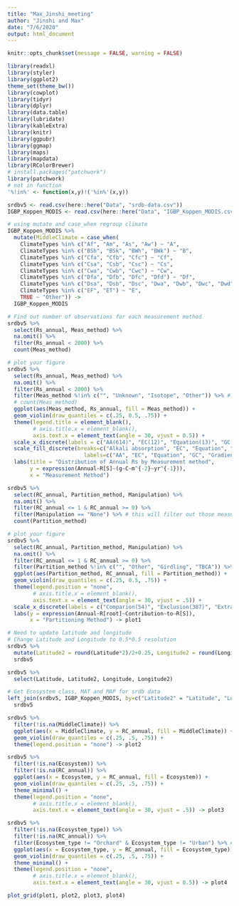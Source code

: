 ```yaml
---
title: "Max_Jinshi_meeting"
author: "Jinshi and Max"
date: "7/6/2020"
output: html_document
---
```


```r
knitr::opts_chunk$set(message = FALSE, warning = FALSE)

library(readxl)
library(styler)
library(ggplot2)
theme_set(theme_bw())
library(cowplot)
library(tidyr)
library(dplyr)
library(data.table)
library(lubridate)
library(kableExtra)
library(knitr)
library(ggpubr)
library(ggmap)
library(maps)
library(mapdata)
library(RColorBrewer)
# install.packages("patchwork")
library(patchwork)
# not in function
'%!in%' <- function(x,y)!('%in%'(x,y))
```


```r
srdbv5 <- read.csv(here::here("Data", "srdb-data.csv"))
IGBP_Koppen_MODIS <- read.csv(here::here("Data", "IGBP_Koppen_MODIS.csv"))

# using mutate and case_when regroup climate
IGBP_Koppen_MODIS %>% 
  mutate(MiddleClimate = case_when(
    ClimateTypes %in% c("Af", "Am", "As", "Aw") ~ "A",
    ClimateTypes %in% c("BSh", "BSk", "BWh", "BWk") ~ "B",
    ClimateTypes %in% c("Cfa", "Cfb", "Cfc") ~ "Cf",
    ClimateTypes %in% c("Csa", "Csb", "Csc") ~ "Cs",
    ClimateTypes %in% c("Cwa", "Cwb", "Cwc") ~ "Cw",
    ClimateTypes %in% c("Dfa", "Dfb", "Dfc", "Dfd") ~ "Df",
    ClimateTypes %in% c("Dsa", "Dsb", "Dsc", "Dwa", "Dwb", "Dwc", "Dwd") ~ "Dsw",
    ClimateTypes %in% c("EF", "ET") ~ "E",
    TRUE ~ "Other")) ->
  IGBP_Koppen_MODIS
```


```r
# Find out number of observations for each measurement method
srdbv5 %>% 
  select(Rs_annual, Meas_method) %>% 
  na.omit() %>% 
  filter(Rs_annual < 2000) %>% 
  count(Meas_method)

# plot your figure  
srdbv5 %>% 
  select(Rs_annual, Meas_method) %>% 
  na.omit() %>% 
  filter(Rs_annual < 2000) %>% 
  filter(Meas_method %!in% c("", "Unknown", "Isotope", "Other")) %>% #filter those out (not too much data)
  # count(Meas_method)
  ggplot(aes(Meas_method, Rs_annual, fill = Meas_method)) +
  geom_violin(draw_quantiles = c(.25, 0.5, .75)) +
  theme(legend.title = element_blank(),
        # axis.title.x = element_blank(),
        axis.text.x = element_text(angle = 30, vjust = 0.5)) +
  scale_x_discrete(labels = c("AA(614)", "EC(12)", "Equation(13)", "GC(642)", "Gradient(39)", "IRGA(4134)")) +
  scale_fill_discrete(breaks=c("Alkali absorption", "EC", "Equation", "Gas chromatography", "Gradient", "IRGA"),
                        labels=c("AA", "EC", "Equation", "GC", "Gradient", "IRGA")) +
  labs(title = "Distribution of Annual Rs by Measurement method", 
       y = expression(Annual~R[S]~(g~C~m^{-2}~yr^{-1})), 
       x = "Measurement Method")
```


```r
srdbv5 %>% 
  select(RC_annual, Partition_method, Manipulation) %>% 
  na.omit() %>% 
  filter(RC_annual <= 1 & RC_annual >= 0) %>% 
  filter(Manipulation == "None") %>% # this will filter out those measurements with treatment
  count(Partition_method)

# plot your figure
srdbv5 %>% 
  select(RC_annual, Partition_method, Manipulation) %>% 
  na.omit() %>% 
  filter(RC_annual <= 1 & RC_annual >= 0) %>% 
  filter(Partition_method %!in% c("", "Other", "Girdling", "TBCA")) %>% #filter those out (not too much data)
  ggplot(aes(Partition_method, RC_annual, fill = Partition_method)) +
  geom_violin(draw_quantiles = c(.25, 0.5, .75)) +
  theme(legend.position = "none",
        # axis.title.x = element_blank(),
        axis.text.x = element_text(angle = 30, vjust = .5)) +
  scale_x_discrete(labels = c("Comparion(54)", "Exclusion(387)", "Extraction(110)", "Isotope(17)", "Model(29)", "Subtraction(57)")) +
  labs(y = expression(Annual~R[root]~Contribution~to~R[S]),
       x = "Partitioning Method") -> plot1
```


```r
# Need to update latitude and longitude
# Change Latitude and Longitude to 0.5*0.5 resolution
srdbv5 %>% 
  mutate(Latitude2 = round(Latitude*2)/2+0.25, Longitude2 = round(Longitude*2)/2+0.25) -> 
  srdbv5

srdbv5 %>% 
  select(Latitude, Latitude2, Longitude, Longitude2)

# Get Ecosystem class, MAT and MAP for srdb data
left_join(srdbv5, IGBP_Koppen_MODIS, by=c("Latitude2" = "Latitude", "Longitude2" = "Longitude")) -> 
  srdbv5
```

```r
srdbv5 %>% 
  filter(!is.na(MiddleClimate)) %>%
  ggplot(aes(x = MiddleClimate, y = RC_annual, fill = MiddleClimate)) +
  geom_violin(draw_quantiles = c(.25, .5, .75)) +
  theme(legend.position = "none") -> plot2

srdbv5 %>% 
  filter(!is.na(Ecosystem)) %>% 
  filter(!is.na(RC_annual)) %>%
  ggplot(aes(x = Ecosystem, y = RC_annual, fill = Ecosystem)) +
  geom_violin(draw_quantiles = c(.25, .5, .75)) +
  theme_minimal() +
  theme(legend.position = "none",
        # axis.title.x = element_blank(),
        axis.text.x = element_text(angle = 30, vjust = .5)) -> plot3

srdbv5 %>% 
  filter(!is.na(Ecosystem_type)) %>% 
  filter(!is.na(RC_annual)) %>%
  filter(Ecosystem_type != "Orchard" & Ecosystem_type != "Urban") %>% # Filter out categories with not enough RC_annual data
  ggplot(aes(x = Ecosystem_type, y = RC_annual, fill = Ecosystem_type)) +
  geom_violin(draw_quantiles = c(.25, .5, .75)) +
  theme_minimal() +
  theme(legend.position = "none",
        # axis.title.x = element_blank(),
        axis.text.x = element_text(angle = 30, vjust = 0.5)) -> plot4
```


```r
plot_grid(plot1, plot2, plot3, plot4)
```